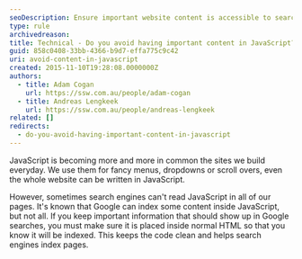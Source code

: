 ```yaml
---
seoDescription: Ensure important website content is accessible to search engines by placing it within normal HTML code for optimal indexing.
type: rule
archivedreason:
title: Technical - Do you avoid having important content in JavaScript?
guid: 858c0408-33bb-4366-b9d7-effa775c9c42
uri: avoid-content-in-javascript
created: 2015-11-10T19:28:08.0000000Z
authors:
  - title: Adam Cogan
    url: https://ssw.com.au/people/adam-cogan
  - title: Andreas Lengkeek
    url: https://ssw.com.au/people/andreas-lengkeek
related: []
redirects:
  - do-you-avoid-having-important-content-in-javascript
---
```


JavaScript is becoming more and more in common the sites we build everyday. We use them for fancy menus, dropdowns or scroll overs, even the whole website can be written in JavaScript.

However, sometimes search engines can't read JavaScript in all of our pages. It's known that Google can index some content inside JavaScript, but not all. If you keep important information that should show up in Google searches, you must make sure it is placed inside normal HTML so that you know it will be indexed. This keeps the code clean and helps search engines index pages.
